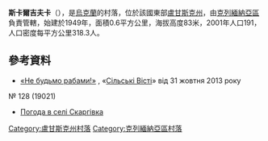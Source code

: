 {{coord|49|12|22|N|38|29|30|E|scale:100000|display=title}}

'''斯卡爾吉夫卡'''（{{lang-uk|Скаргівка}}），是[[烏克蘭|烏克蘭]]的村落，位於該國東部[[盧甘斯克州|盧甘斯克州]]，由[[克列緬納亞區|克列緬納亞區]]負責管轄，始建於1949年，面積0.6平方公里，海拔高度83米，2001年人口191，人口密度每平方公里318.3人。

==參考資料==
* [http://www.silskivisti.kiev.ua/19021/Poshta.php?n=19924 «Не будьмо рабами!»] {{Wayback|url=http://www.silskivisti.kiev.ua/19021/Poshta.php?n=19924 |date=20200128044228 }}, «[[Сільські_Вісті|Сільські Вісті]]» від 31 жовтня 2013 року
№ 128 (19021)
* [http://weather.in.ua/ua/lyganskaja/23961 Погода в селі Скаргівка] {{Wayback|url=http://weather.in.ua/ua/lyganskaja/23961 |date=20160305085249 }}

{{DEFAULTSORT:Скаргівка}}
[[Category:盧甘斯克州村落|Category:盧甘斯克州村落]]
[[Category:克列緬納亞區村落|Category:克列緬納亞區村落]]


{{Luhansk-geo-stub}}